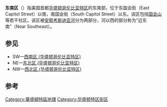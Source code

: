 {{Infobox settlement
| name                    = 东南区
| native_name             = Southeast
| native_name_lang        = en
| settlement_type         = 
| image_skyline           = DC satellite image.jpg
| coordinates_display     = inline,title
| subdivision_type        = 国家
| subdivision_name        = {{Flag|United States|name=美国|size=23px}}
| subdivision_type1       = 区
| subdivision_name1       = {{Flag|Washington, D.C.|size=23px}}
}}
'''东南区'''（{{lang-en|Southeast}}）指美国首都[[华盛顿哥伦比亚特区|华盛顿哥伦比亚特区]]的东南部，位于东国会街（East Capitol Street）以南，南国会街（South Capitol Street）以东。该区包括[[国会山|国会山]]等若干社区。该区被[[安那考斯迪亚河|安那考斯迪亚河]]分为两部分，河以西的部分称为“近东南”（Near Southeast）。

==参见==
*SW—[[西南区_(华盛顿哥伦比亚特区)|西南区 (华盛顿哥伦比亚特区)]]
*NE—[[东北区_(华盛顿哥伦比亚特区)|东北区 (华盛顿哥伦比亚特区)]]
*NW—[[西北区_(华盛顿哥伦比亚特区)|西北区 (华盛顿哥伦比亚特区)]]

==参考==
{{Reflist|colwidth=26em}}
{{Coord|38.87|-76.98|display=title}}
[[Category:華盛頓特區地理|Category:華盛頓特區地理]]
[[Category:华盛顿特区街区|Category:华盛顿特区街区]]